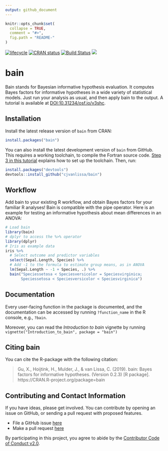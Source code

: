 ```yaml
---
output: github_document
---
```


<!-- README.md is generated from README.Rmd. Please edit that file -->

```r
knitr::opts_chunk$set(
  collapse = TRUE,
  comment = "#>",
  fig.path = "README-"
)
```


[![lifecycle](https://img.shields.io/badge/lifecycle-stable-brightgreen.svg)](https://www.tidyverse.org/lifecycle/#stable)
[![CRAN status](https://www.r-pkg.org/badges/version/bain)](https://cran.r-project.org/package=bain)
[![Build Status](https://travis-ci.org/cjvanlissa/bain.svg?branch=master)](https://travis-ci.org/cjvanlissa/bain)
[![](https://cranlogs.r-pkg.org/badges/bain)](https://cran.r-project.org/package=bain)
<!--[![Codecov test coverage](https://codecov.io/gh/cjvanlissa/bain/branch/master/graph/badge.svg)](https://codecov.io/gh/cjvanlissa/bain?branch=master)-->

# bain

Bain stands for Bayesian informative hypothesis evaluation. It computes Bayes factors for informative hypotheses in a wide variety of statistical models. Just run your analysis as usual, and then apply bain to the output. A tutorial is available at [DOI:10.31234/osf.io/v3shc](https://psyarxiv.com/v3shc/).

## Installation

Install the latest release version of `bain` from CRAN:

```r
install.packages("bain")
```

You can also install the latest development version of `bain` from GitHub. This requires a working toolchain, to compile the Fortran source code. [Step 3 in this tutorial](https://cjvanlissa.github.io/worcs/articles/setup.html) explains how to set up the toolchain. Then, run:

```r
install.packages("devtools")
devtools::install_github("cjvanlissa/bain")
```

## Workflow

Add bain to your existing R workflow, and obtain Bayes factors for your familiar R analyses! Bain is compatible with the pipe operator. Here is an example for testing an informative hypothesis about mean differences in an ANOVA:

```r
# Load bain
library(bain)
# dplyr to access the %>% operator
library(dplyr)
# Iris as example data
iris %>%
  # Select outcome and predictor variables
  select(Sepal.Length, Species) %>%      
  # Add -1 to the formula to estimate group means, as in ANOVA
  lm(Sepal.Length ~ -1 + Species, .) %>% 
  bain("Speciessetosa < Speciesversicolor = Speciesvirginica;
       Speciessetosa < Speciesversicolor < Speciesvirginica")
```

## Documentation

Every user-facing function in the package is documented, and the documentation can be accessed by running `?function_name` in the R console, e.g., `?bain`.

Moreover, you can read the *Introduction to bain* vignette by running `vignette("Introduction_to_bain", package = "bain")`

## Citing bain

You can cite the R-package with the following citation:

> Gu, X., Hoijtink, H., Mulder, J., & van Lissa, C. (2019). bain: Bayes factors for informative hypotheses. (Version 0.2.3) [R package]. https://CRAN.R-project.org/package=bain

## Contributing and Contact Information

If you have ideas, please get involved. You can contribute by opening an issue on GitHub, or sending a pull request with proposed features.

* File a GitHub issue [here](https://github.com/cjvanlissa/bain)
* Make a pull request [here](https://github.com/cjvanlissa/bain/pulls)

By participating in this project, you agree to abide by the [Contributor Code of Conduct v2.0](https://www.contributor-covenant.org/).
